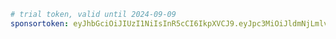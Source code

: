 ```yaml title="evcc.yaml"
# trial token, valid until 2024-09-09
sponsortoken: eyJhbGciOiJIUzI1NiIsInR5cCI6IkpXVCJ9.eyJpc3MiOiJldmNjLmlvIiwic3ViIjoidHJpYWwiLCJleHAiOjE3MjU5MDEyMDAsImlhdCI6MTcyNTEyMzYwMCwic3BlIjp0cnVlLCJzcmMiOiJtYSJ9.62eoUnzOSjPHChMaliXIan-gOyHkOYuocDjENRSiX3g
```

